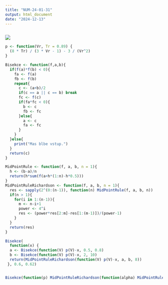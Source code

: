 ```yaml
---
title: "NUM-24-01-31"
output: html_document
date: "2024-12-13"
---
```


```{https://physics.ujep.cz/~jskvor/NME/NUM-24-01-31.pdf}
```

![](images/Snímek obrazovky 2024-12-13 111109.png)

```r
p <- function(Vr, Tr = 0.89) {
  (8 * Tr) / (3 * Vr - 1) - 3 / (Vr^2)
}

Bisekce <- function(f,a,b){
  if(f(a)*f(b) < 0){
    fa <- f(a)
    fb <- f(b)
    repeat{
      c <- (a+b)/2
      if(c == a || c == b) break
      fc <- f(c)
      if(fa*fc < 0){
        b <- c
        fb <- fc
      }else{
        a <- c
        fa <- fc
      }
    }
  }else{
    print("Mas blbe vstup.")
  }
  return(c)
}

MidPointRule <- function(f, a, b, n = 1){
  h <- (b-a)/n
  return(h*sum(f(a+h*(1:n)-h*0.5)))
}
MidPointRuleRichardson <- function(f, a, b, n = 1){
  res <- sapply(2^(0:(n-1)), function(n) MidPointRule(f, a, b, n))
  if(n > 1){
    for(i in 1:(n-1)){
      m <- n-i+1
      power <- 4^i
      res <- (power*res[2:m]-res[1:(m-1)])/(power-1)
    }
  }
  return(res)
}

Bisekce(
  function(x) {
  a <- Bisekce(function(V) p(V)-x, 0.5, 0.8)
  b <- Bisekce(function(V) p(V)-x, 2, 10)
  return(MidPointRuleRichardson(function(V) p(V)-x, a, b, 8))
 }, 0.6, 0.62)
```

```{https://physics.ujep.cz/~jskvor/NME/NUM-24-02-16.pdf}
```

```r
Bisekce(function(p) MidPointRuleRichardson(function(alpha) MidPointRuleRichardson(function(x) exp(-alpha*x)*sin(x), 0, 2*pi, 8), 2, 20, 8), 0.6, 0.62)
```
